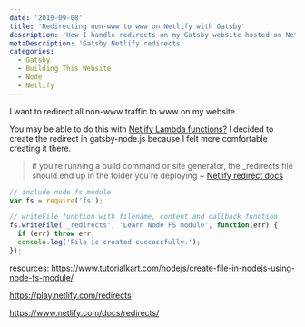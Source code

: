 ```yaml
---
date: '2019-09-08'
title: 'Redirecting non-www to www on Netlify with Gatsby'
description: 'How I handle redirects on my Gatsby website hosted on Netlify '
metaDescription: 'Gatsby Netlify redirects'
categories:
  - Gatsby
  - Building This Website
  - Node
  - Netlify
---
```


I want to redirect all non-www traffic to www on my website.

You may be able to do this with [Netlify Lambda functions?](https://www.netlify.com/docs/functions/) I decided to create the redirect in gatsby-node.js because I felt more comfortable creating it there.

> if you’re running a build command or site generator, the \_redirects file should end up in the folder you’re deploying ~ [Netlify redirect docs](https://www.netlify.com/docs/redirects/)

```js
// include node fs module
var fs = require('fs');

// writeFile function with filename, content and callback function
fs.writeFile('_redirects', 'Learn Node FS module', function(err) {
  if (err) throw err;
  console.log('File is created successfully.');
});
```

resources:
https://www.tutorialkart.com/nodejs/create-file-in-nodejs-using-node-fs-module/

https://play.netlify.com/redirects

https://www.netlify.com/docs/redirects/
